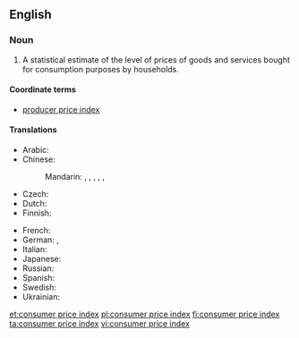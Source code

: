 ==English==
{{wikipedia}}

===Noun===
{{en-noun|head=[[consumer]] [[price]] [[index]]|-}}

# {{context|economics|lang=en}} A statistical estimate of the level of prices of goods and services bought for consumption purposes by households.

====Coordinate terms====
* {{sense|statistical estimate}} [[producer price index]]

====Translations====
{{trans-top|statistical estimate of the level of prices}}
* Arabic: {{t-needed|ar}}
* Chinese:
*: Mandarin: {{t|cmn|消費者物價指數|sc=Hani}}, {{t|cmn|消费者物价指数|tr=xiāofèizhě wùjià zhǐshù|sc=Hani}}, {{t+|cmn|消費價格指數|sc=Hani}}, {{t|cmn|消费价格指数|tr=xiāofèi jiàgé zhǐshù|sc=Hani}}, {{t+|cmn|居民消費價格指數|sc=Hani}}, {{t+|cmn|居民消费价格指数|tr=jūmín xiāofèi jiàgé zhǐshù|sc=Hani}}
* Czech: {{t|cs|index spotřebitelských cen|m}}
* Dutch: {{t+|nl|consumentenprijsindex|m}}
* Finnish: {{t+|fi|kuluttajahintaindeksi}}
{{trans-mid}}
* French: {{t|fr|indice des prix à la consommation|m}}
* German: {{t|de|Lebenshaltungskostenindex|m}}, {{t|de|Verbraucherpreisindex|m}}
* Italian: {{t|it|indice prezzi al consumo}}
* Japanese: {{t|ja|消費者物価指数|tr=しょうひしゃぶっかしすう, shōhisha bukka shisū}}
* Russian: {{t|ru|и́ндекс потреби́тельских цен|m}}
* Spanish: {{t|es|índice de precios al consumo|m}}
* Swedish: {{t+|sv|konsumentprisindex|n}}
* Ukrainian: {{t-needed|uk}}
{{trans-bottom}}

[[et:consumer price index]]
[[pl:consumer price index]]
[[fi:consumer price index]]
[[ta:consumer price index]]
[[vi:consumer price index]]